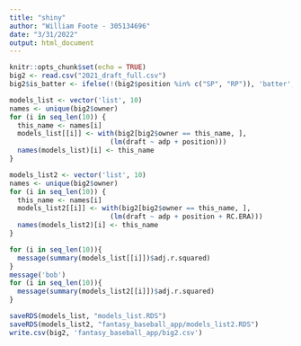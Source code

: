 ```yaml
---
title: "shiny"
author: "William Foote - 305134696"
date: "3/31/2022"
output: html_document
---
```


```r
knitr::opts_chunk$set(echo = TRUE)
big2 <- read.csv("2021_draft_full.csv")
big2$is_batter <- ifelse(!(big2$position %in% c("SP", "RP")), 'batter', 'pitcher')
```

```r
models_list <- vector('list', 10)
names <- unique(big2$owner)
for (i in seq_len(10)) {
  this_name <- names[i]
  models_list[[i]] <- with(big2[big2$owner == this_name, ],
                         (lm(draft ~ adp + position)))
  names(models_list)[i] <- this_name
}

models_list2 <- vector('list', 10)
names <- unique(big2$owner)
for (i in seq_len(10)) {
  this_name <- names[i]
  models_list2[[i]] <- with(big2[big2$owner == this_name, ],
                         (lm(draft ~ adp + position + RC.ERA)))
  names(models_list2)[i] <- this_name
}
```

```r
for (i in seq_len(10)){
  message(summary(models_list[[i]])$adj.r.squared)
}
message('bob')
for (i in seq_len(10)){
  message(summary(models_list2[[i]])$adj.r.squared)
}
```

```r
saveRDS(models_list, "models_list.RDS")
saveRDS(models_list2, "fantasy_baseball_app/models_list2.RDS")
write.csv(big2, 'fantasy_baseball_app/big2.csv')
```

